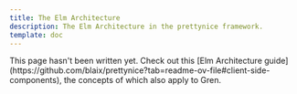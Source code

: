 ```yaml
---
title: The Elm Architecture
description: The Elm Architecture in the prettynice framework.
template: doc
---
```



<Aside type="note">
  This page hasn't been written yet.
  Check out this [Elm Architecture guide](https://github.com/blaix/prettynice?tab=readme-ov-file#client-side-components),
  the concepts of which also apply to Gren.
</Aside>
